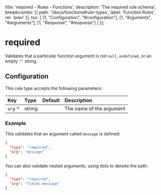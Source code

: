 
  title: 'required - Rules - Functions',
  description: 'The required rule schema',
  breadcrumbs: [{
    path: '/docs/functions#rule-types',
    label: 'Function Rules',
    rel: 'prev'
  }],
  toc: [
    [1, "Configuration", "#configuration"],
    [1, "Arguments", "#arguments"],
    [1, "Response", "#response"]
  ]
});

# required

Validates that a particular function argument is not `null`, `undefined`, or an empty `""` string.

## Configuration

This rule type accepts the following parameters:

| Key                        | Type                     | Default                        | Description                                                  |
| :------------------------- | :----------------------- | :----------------------------- | :----------------------------------------------------------- |
| `arg` *                    | string                   |                                | The name of the argument                                     |

### Example

This validates that an argument called `message` is defined:

```json
{
  "type": "required",
  "arg": "message"
}
```

You can also validate nested arguments, using dots to denote the path:

```json
{
  "type": "required",
  "arg": "fields.message"
}
```

